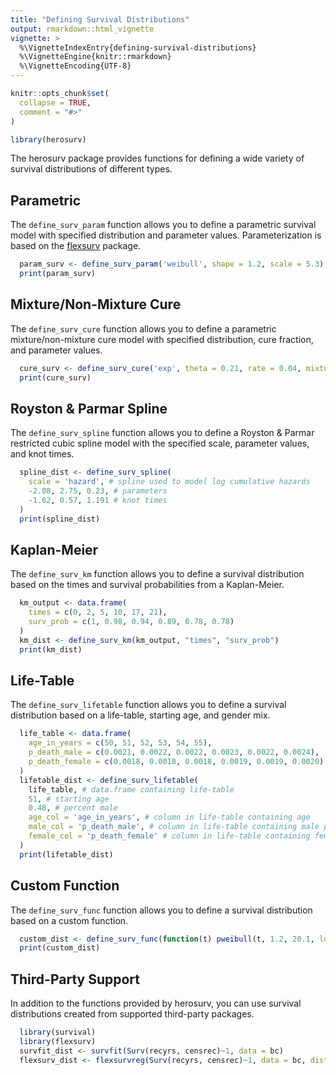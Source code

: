 ```yaml
---
title: "Defining Survival Distributions"
output: rmarkdown::html_vignette
vignette: >
  %\VignetteIndexEntry{defining-survival-distributions}
  %\VignetteEngine{knitr::rmarkdown}
  %\VignetteEncoding{UTF-8}
---
```


```r
knitr::opts_chunk$set(
  collapse = TRUE,
  comment = "#>"
)
```

```r
library(herosurv)
```

The herosurv package provides functions for defining a wide variety of survival distributions of different types.

## Parametric

The `define_surv_param` function allows you to define a parametric survival model with specified distribution and parameter values. Parameterization is based on the [flexsurv](https://cran.r-project.org/web/packages/flexsurv/index.html) package.

```r
  param_surv <- define_surv_param('weibull', shape = 1.2, scale = 5.3)
  print(param_surv)
```

## Mixture/Non-Mixture Cure

The `define_surv_cure` function allows you to define a parametric mixture/non-mixture cure model with specified distribution, cure fraction, and parameter values.

```r
  cure_surv <- define_surv_cure('exp', theta = 0.21, rate = 0.04, mixture = TRUE)
  print(cure_surv)
```

## Royston & Parmar Spline

The `define_surv_spline` function allows you to define a Royston & Parmar restricted cubic spline model with the specified scale, parameter values, and knot times.

```r
  spline_dist <- define_surv_spline(
    scale = 'hazard', # spline used to model log cumulative hazards
    -2.08, 2.75, 0.23, # parameters
    -1.62, 0.57, 1.191 # knot times
  )
  print(spline_dist)
```

## Kaplan-Meier

The `define_surv_km` function allows you to define a survival distribution based on the times and survival probabilities from a Kaplan-Meier.
```r
  km_output <- data.frame(
    times = c(0, 2, 5, 10, 17, 21),
    surv_prob = c(1, 0.98, 0.94, 0.89, 0.78, 0.78)
  )
  km_dist <- define_surv_km(km_output, "times", "surv_prob")
  print(km_dist)
```

## Life-Table

The `define_surv_lifetable` function allows you to define a survival distribution based on a life-table, starting age, and gender mix.

```r
  life_table <- data.frame(
    age_in_years = c(50, 51, 52, 53, 54, 55),
    p_death_male = c(0.0021, 0.0022, 0.0022, 0.0023, 0.0022, 0.0024),
    p_death_female = c(0.0018, 0.0018, 0.0018, 0.0019, 0.0019, 0.0020)
  )
  lifetable_dist <- define_surv_lifetable(
    life_table, # data.frame containing life-table
    51, # starting age
    0.48, # percent male
    age_col = 'age_in_years', # column in life-table containing age
    male_col = 'p_death_male', # column in life-table containing male p(death)
    female_col = 'p_death_female' # column in life-table containing female p(death)
  )
  print(lifetable_dist)
```

## Custom Function

The `define_surv_func` function allows you to define a survival distribution based on a custom function.

```r
  custom_dist <- define_surv_func(function(t) pweibull(t, 1.2, 20.1, lower.tail = FALSE))
  print(custom_dist)
```

## Third-Party Support

In addition to the functions provided by herosurv, you can use survival distributions created from supported third-party packages.

```r
  library(survival)
  library(flexsurv)
  survfit_dist <- survfit(Surv(recyrs, censrec)~1, data = bc)
  flexsurv_dist <- flexsurvreg(Surv(recyrs, censrec)~1, data = bc, dist = 'lnorm')
```